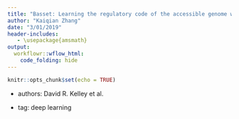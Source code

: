 ```yaml
---
title: "Basset: Learning the regulatory code of the accessible genome with deep convolutional neural networks"
author: "Kaiqian Zhang"
date: "3/01/2019"
header-includes:
   - \usepackage{amsmath}
output: 
  workflowr::wflow_html:
    code_folding: hide
---
```

```r
knitr::opts_chunk$set(echo = TRUE)
```

* authors: David R. Kelley et al.

* tag: deep learning



